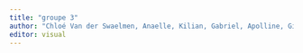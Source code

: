 ```yaml
---
title: "groupe 3"
author: "Chloé Van der Swaelmen, Anaelle, Kilian, Gabriel, Apolline, Giuliana, Léa, Manon"
editor: visual
---
```

